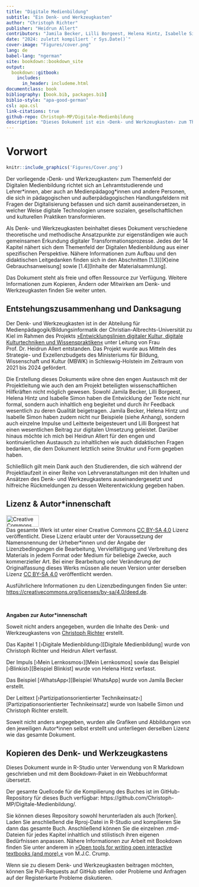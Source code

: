 ```yaml
--- 
title: "Digitale Medienbildung"
subtitle: "Ein Denk- und Werkzeugkasten"
author: "Christoph Richter"
publisher: "Heidrun Allert"
contributors: "Jamila Becker, Lilli Borgeest, Helena Hintz, Isabelle Simon"
date: "2024: zuletzt kompiliert `r Sys.Date()`"
cover-image: "Figures/cover.png"
lang: de
babel-lang: "ngerman"
site: bookdown::bookdown_site
output: 
  bookdown::gitbook:
    includes:
      in_header: includeme.html
documentclass: book
bibliography: [book.bib, packages.bib]
biblio-style: "apa-good-german"
csl: apa.csl
link-citations: true
github-repo: Christoph-MP/Digitale-Medienbildung
description: "Dieses Dokument ist ein ›Denk- und Werkzeugkasten‹ zum Themenfeld der Digitalen Medienbildung. Der ›Denk- und Werkzeugkasten‹ richtet sich an Lehramtstudierende und Lehrer*innen, aber auch an Medienpädagog*innen und andere Personen, die sich in pädagogischen und außerpädagogischen Handlungsfeldern mit Fragen der Digitalisierung befassen und sich damit auseinandersetzen, in welcher Weise digitale Technologien unsere sozialen, gesellschaftlichen und kulturellen Praktiken transformieren."
---
```


# Vorwort {-}
```r
knitr::include_graphics('Figures/Cover.png')
```

Der vorliegende ›Denk- und Werkzeugkasten‹ zum Themenfeld der Digitalen Medienbildung richtet sich an Lehramtstudierende und Lehrer\*innen, aber auch an Medienpädagog\*innen und andere Personen, die sich in pädagogischen und außerpädagogischen Handlungsfeldern mit Fragen der Digitalisierung befassen und sich damit auseinandersetzen, in welcher Weise digitale Technologien unsere sozialen, gesellschaftlichen und kulturellen Praktiken transformieren.

Als Denk- und Werkzeugkasten beinhaltet dieses Dokument verschiedene theoretische und methodische Ansatzpunkte zur eigenständigen wie auch gemeinsamen Erkundung digitaler Transformationsprozesse. Jedes der 14 Kapitel nähert sich dem Themenfeld der Digitalen Medienbildung aus einer spezifischen Perspektive. Nähere Informationen zum Aufbau und den didaktischen Leitgedanken finden sich in den Abschnitten [1.3][(K)eine Gebrauchsanweisung] sowie [1.4][Inhalte der Materialsammlung].

Das Dokument steht als freie und offen Ressource zur Verfügung. Weitere Informationen zum Kopieren, Ändern oder Mitwirken am Denk- und Werkzeugkasten finden Sie weiter unten.

## Entstehungszusammenhang und Danksagung

Der Denk- und Werkzeugkasten ist in der Abteilung für Medienpädagogik/Bildungsinformatik der Christian-Albrechts-Universität zu Kiel im Rahmen des Projekts [»Entwicklungslinien digitaler Kultur, digitale Kulturtechniken und Wissenspraktiken«](https://www.medienpaedagogik.uni-kiel.de/de/profil/entwicklungslinien-digitaler-kultur-digitale-kulturtechniken-und-wissenspraktiken) unter Leitung von Frau Prof. Dr. Heidrun Allert entstanden. Das Projekt wurde aus Mitteln des Strategie- und Exzellenzbudgets des Ministeriums für Bildung, Wissenschaft und Kultur (MBWK) in Schleswig-Holstein im Zeitraum von 2021 bis 2024 gefördert. 

Die Erstellung dieses Dokuments wäre ohne den engen Austausch mit der Projektleitung wie auch den am Projekt beteiligten wissenschaftlichen Hilfkräften nicht möglich gewesen. Sowohl Jamila Becker, Lilli Borgeest, Helena Hintz und Isabelle Simon haben die Entwicklung der Texte nicht nur formal, sondern auch inhaltlich eng begleitet und durch ihr Feedback wesentlich zu deren Qualität beigetragen. Jamila Becker, Helena Hintz und Isabelle Simon haben zudem nicht nur Beispiele (siehe Anhang), sondern auch einzelne Impulse und Leittexte beigesteuert und Lilli Borgeest hat einen wesentlichen Beitrag zur digitalen Umsetzung geleistet. Darüber hinaus möchte ich mich bei Heidrun Allert für den engen und kontinuierlichen Austausch zu inhaltlichen wie auch didaktischen Fragen bedanken, die dem Dokument letztlich seine Struktur und Form gegeben haben. 

Schließlich gilt mein Dank auch den Studierenden, die sich während der Projektlaufzeit in einer Reihe von Lehrveranstaltungen mit den Inhalten und Ansätzen des Denk- und Werkzeugkastens auseinandergesetzt und hilfreiche Rückmeldungen zu dessen Weiterentwicklung gegeben haben.


## Lizenz & Autor&ast;innenschaft


<a rel="license" href="https://creativecommons.org/licenses/by-sa/4.0/"><img alt="Creative Commons License" style="border-width:0" align="left" width="88" height="31" src="https://mirrors.creativecommons.org/presskit/buttons/88x31/png/by-sa.png" /></a>

&nbsp;



Das gesamte Werk ist unter einer Creative Commons [CC BY-SA 4.0](https://creativecommons.org/licenses/by-sa/4.0/) Lizenz veröffentlicht. Diese Lizenz erlaubt unter der Voraussetzung der Namensnennung der Urheber*innen und der Angabe der Lizenzbedingungen die Bearbeitung, Vervielfältigung und Verbreitung des Materials in jedem Format oder Medium für beliebige Zwecke, auch kommerzieller Art. Bei einer Bearbeitung oder Veränderung der Originalfassung dieses Werks müssen alle neuen Version unter derselben Lizenz [CC BY-SA 4.0](https://creativecommons.org/licenses/by-sa/4.0/) veröffentlicht werden. 

Ausführlichere Informationen zu den Lizenzbedingungen finden Sie unter: [https://creativecommons.org/licenses/by-sa/4.0/deed.de](https://creativecommons.org/licenses/by-sa/4.0/deed.de).

&nbsp;

**Angaben zur Autor&ast;innenschaft**

Soweit nicht anders angegeben, wurden die Inhalte des Denk- und Werkzeugkastens von [Christoph Richter](Mailto:richter@paedagogik.uni-kiel.de) erstellt. 

Das Kapitel 1 [›Digitale Medienbildung‹][Digitale Medienbildung] wurde von Christoph Richter und Heidrun Allert verfasst.

Der Impuls [›Mein Lernkosmos‹][Mein Lernkosmos] sowie das Beispiel [›Blinkist‹][Beispiel Blinkist]  wurde von Helena Hintz verfasst.

Das Beispiel [›WhatsApp‹][Beispiel WhatsApp] wurde von Jamila Becker erstellt.

Der Leittext [›Partizipationsorientierter Technikeinsatz‹][Partizipationsorientierter Technikeinsatz] wurde von Isabelle Simon und Christoph Richter erstellt.

Soweit nicht anders angegeben, wurden alle Grafiken und Abbildungen von den jeweiligen Autor&ast;innen selbst erstellt und unterliegen derselben Lizenz wie das gesamte Dokument.


## Kopieren des Denk- und Werkzeugkastens
Dieses Dokument wurde in R-Studio unter Verwendung von R Markdown geschrieben und mit dem Bookdown-Paket in ein Webbuchformat übersetzt.

Der gesamte Quellcode für die Kompilierung des Buches ist im GitHub-Repository für dieses Buch verfügbar: https://github.com/Christoph-MP/Digitale-Medienbildung/.

Sie können dieses Repository sowohl herunterladen als auch [forken]. Laden Sie anschließend die Rproj-Datei in R-Studio und kompilieren Sie dann das gesamte Buch. Anschließend können Sie die einzelnen .rmd-Dateien für jedes Kapitel inhaltlich und stilistisch ihren eigenen Bedürfnissen anpassen. Nähere Informationen zur Arbeit mit Bookdown finden Sie unter anderem in [»Open tools for writing open interactive textbooks (and more).«](https://www.crumplab.com/OER_bookdown/) von M.J.C. Crump.


Wenn sie zu diesem Denk- und Werkzeugkasten beitragen möchten, können Sie Pull-Requests auf GitHub stellen oder Probleme und Anfragen auf der Registerkarte Probleme diskutieren.






